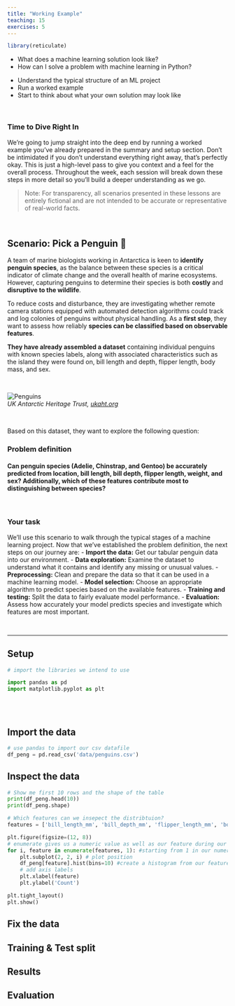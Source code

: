 ```yaml
---
title: "Working Example"
teaching: 15
exercises: 5
---
```


```r
library(reticulate)
```

::: questions

- What does a machine learning solution look like? 
- How can I solve a problem with machine learning in Python? 

:::

::: objectives

- Understand the typical structure of an ML project
- Run a worked example
- Start to think about what your own solution may look like

:::

<br>

### Time to Dive Right In

We’re going to jump straight into the deep end by running a worked example you’ve already prepared in the summary and setup section. Don’t be intimidated if you don’t understand everything right away, that’s perfectly okay. This is just a high-level pass to give you context and a feel for the overall process. Throughout the week, each session will break down these steps in more detail so you’ll build a deeper understanding as we go.

> Note: For transparency, all scenarios presented in these lessons are entirely fictional and are not intended to be accurate or representative of real-world facts.

<br>

## Scenario: Pick a Penguin 🐧

A team of marine biologists working in Antarctica is keen to **identify penguin species**, as the balance between these species is a critical indicator of climate change and the overall health of marine ecosystems. However, capturing penguins to determine their species is both **costly** and **disruptive to the wildlife**.

To reduce costs and disturbance, they are investigating whether remote camera stations equipped with automated detection algorithms could track and log colonies of penguins without physical handling. As a **first step**, they want to assess how reliably **species can be classified based on observable features**.

**They have already assembled a dataset** containing individual penguins with known species labels, along with associated characteristics such as the island they were found on, bill length and depth, flipper length, body mass, and sex.

<br>

![Penguins](fig/penguins.png)  
*UK Antarctic Heritage Trust, [ukaht.org](https://www.ukaht.org/latest-news/2025/can-you-name-the-18-species-of-penguins/)*

<br>


Based on this dataset, they want to explore the following question:

::: callout
### Problem definition

#### Can **penguin species** (Adelie, Chinstrap, and Gentoo) be accurately **predicted** from **location, bill length, bill depth, flipper length, weight,** and **sex**? Additionally, which of these **features contribute most** to distinguishing between species?
:::

<br>

::: challenge
### Your task

We’ll use this scenario to walk through the typical stages of a machine learning project. Now that we’ve established the problem definition, the next steps on our journey are:
- **Import the data:** Get our tabular penguin data into our environment.
- **Data exploration:** Examine the dataset to understand what it contains and identify any missing or unusual values.
- **Preprocessing:** Clean and prepare the data so that it can be used in a machine learning model.
- **Model selection:** Choose an appropriate algorithm to predict species based on the available features.
- **Training and testing:** Split the data to fairly evaluate model performance.
- **Evaluation:** Assess how accurately your model predicts species and investigate which features are most important.

:::

<br>

---

## Setup

```python
# import the libraries we intend to use

import pandas as pd
import matplotlib.pyplot as plt
```

<br>
<br>

## Import the data

```python
# use pandas to import our csv datafile
df_peng = pd.read_csv('data/penguins.csv')
```

## Inspect the data

```python
# Show me first 10 rows and the shape of the table
print(df_peng.head(10))
print(df_peng.shape)
```

```python
# Which features can we insepect the distribtuion?
features = ['bill_length_mm', 'bill_depth_mm', 'flipper_length_mm', 'body_mass_g']

plt.figure(figsize=(12, 8))
# enumerate gives us a numeric value as well as our feature during our loop
for i, feature in enumerate(features, 1): #starting from 1 in our numeric loop
    plt.subplot(2, 2, i) # plot position
    df_peng[feature].hist(bins=10) #create a histogram from our feature with 10 bins 
    # add axis labels
    plt.xlabel(feature)
    plt.ylabel('Count')

plt.tight_layout()
plt.show()
```

## Fix the data

## Training & Test split

## Results 

## Evaluation

